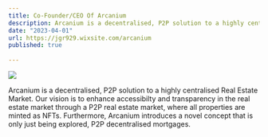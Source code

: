 ```yaml
---
title: Co-Founder/CEO Of Arcanium
description: Arcanium is a decentralised, P2P solution to a highly centralised Real Estate Market
date: "2023-04-01"
url: https://jgr929.wixsite.com/arcanium
published: true
  
---
```



[![](public/Arcanium_Logo_White_PNG.png)](https://jgr929.wixsite.com/arcanium)

Arcanium is a decentralised, P2P solution to a highly centralised Real Estate Market. Our vision is to enhance accessibilty and transparency in the real estate market through a P2P real estate market, where all properties are minted as NFTs. Furthermore, Arcanium introduces a novel concept that is only just being explored, P2P decentralised mortgages. 
